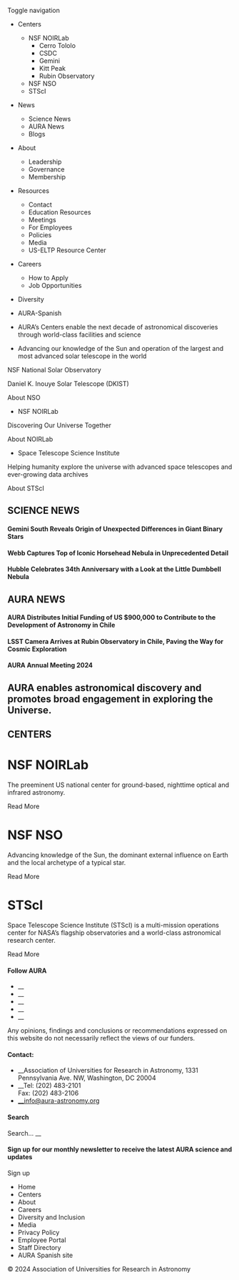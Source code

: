 Toggle navigation

  * Centers
    * NSF NOIRLab
      * Cerro Tololo
      * CSDC
      * Gemini
      * Kitt Peak
      * Rubin Observatory
    * NSF NSO
    * STScI
  * News
    * Science News
    * AURA News
    * Blogs
  * About
    * Leadership
    * Governance
    * Membership
  * Resources
    * Contact
    * Education Resources
    * Meetings
    * For Employees
    * Policies
    * Media
    * US-ELTP Resource Center
  * Careers
    * How to Apply
    * Job Opportunities
  * Diversity
  * AURA-Spanish



  * AURA’s Centers enable the next decade of astronomical discoveries through world-class facilities and science 

  * Advancing our knowledge of the Sun and operation of the largest and most advanced solar telescope in the world 

NSF National Solar Observatory 

Daniel K. Inouye Solar Telescope (DKIST) 

About NSO 

  * NSF NOIRLab 

Discovering Our Universe Together 

About NOIRLab 

  * Space Telescope Science Institute 

Helping humanity explore the universe with advanced space telescopes and ever-growing data archives 

About STScI 




##  SCIENCE NEWS

#### Gemini South Reveals Origin of Unexpected Differences in Giant Binary Stars

#### Webb Captures Top of Iconic Horsehead Nebula in Unprecedented Detail

#### Hubble Celebrates 34th Anniversary with a Look at the Little Dumbbell Nebula

##  AURA NEWS

#### AURA Distributes Initial Funding of US $900,000 to Contribute to the Development of Astronomy in Chile

#### LSST Camera Arrives at Rubin Observatory in Chile, Paving the Way for Cosmic Exploration

#### AURA Annual Meeting 2024

## AURA enables astronomical discovery and promotes broad engagement in exploring the Universe.

##  CENTERS

# NSF NOIRLab

The preeminent US national center for ground-based, nighttime optical and infrared astronomy.  


Read More

# NSF NSO

Advancing knowledge of the Sun, the dominant external influence on Earth and the local archetype of a typical star.  


Read More

# STScI

Space Telescope Science Institute (STScI) is a multi-mission operations center for NASA’s flagship observatories and a world-class astronomical research center.  


Read More

#### Follow AURA

  * __
  * __
  * __
  * __
  * __



Any opinions, findings and conclusions or recommendations expressed on this website do not necessarily reflect the views of our funders.

#### Contact:

  * __Association of Universities for Research in Astronomy, 1331 Pennsylvania Ave. NW, Washington, DC 20004
  * __Tel: (202) 483-2101  
Fax: (202) 483-2106 
  * __info@aura-astronomy.org  




#### Search

Search... __

#### Sign up for our monthly newsletter to receive the latest AURA science and updates

Sign up

  * Home
  * Centers
  * About
  * Careers
  * Diversity and Inclusion
  * Media
  * Privacy Policy
  * Employee Portal
  * Staff Directory
  * AURA Spanish site



© 2024 Association of Universities for Research in Astronomy 
